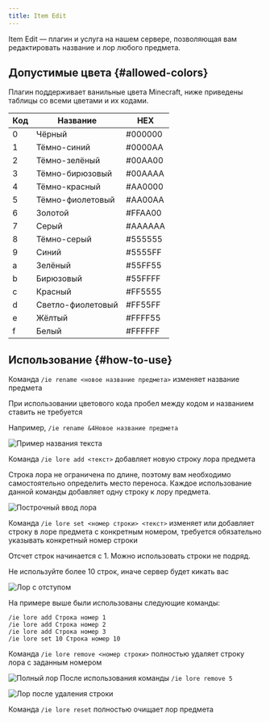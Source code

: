 ```yaml
---
title: Item Edit
---
```


Item Edit — плагин и услуга на нашем сервере, позволяющая вам редактировать название и лор любого предмета.

## Допустимые цвета {#allowed-colors}

Плагин поддерживает ванильные цвета Minecraft, ниже приведены таблицы со всеми цветами и их кодами.

| Код | Название          | HEX     |
|-----|-------------------|---------|
| 0   | Чёрный            | #000000 |
| 1   | Тёмно-синий       | #0000AA |
| 2   | Тёмно-зелёный     | #00AA00 |
| 3   | Тёмно-бирюзовый   | #00AAAA |
| 4   | Тёмно-красный     | #AA0000 |
| 5   | Тёмно-фиолетовый  | #AA00AA |
| 6   | Золотой           | #FFAA00 |
| 7   | Серый             | #AAAAAA |
| 8   | Тёмно-серый       | #555555 |
| 9   | Синий             | #5555FF |
| a   | Зелёный           | #55FF55 |
| b   | Бирюзовый         | #55FFFF |
| c   | Красный           | #FF5555 |
| d   | Светло-фиолетовый | #FF55FF |
| e   | Жёлтый            | #FFFF55 |
| f   | Белый             | #FFFFFF |


## Использование {#how-to-use}

Команда `/ie rename <новое название предмета>` изменяет название предмета

При использовании цветового кода пробел между кодом и названием ставить не требуется

Например, ``/ie rename &4Новое название предмета``

![Пример названия текста](__IMAGESTORAGE__/specimen.png)

Команда `/ie lore add <текст>` добавляет новую строку лора предмета

Строка лора не ограничена по длине, поэтому вам необходимо самостоятельно определить место переноса.
Каждое использование данной команды добавляет одну строку к лору предмета.

![Построчный ввод лора](__IMAGESTORAGE__/lore-row-by-row.png)

Команда `/ie lore set <номер строки> <текст>` изменяет или добавляет строку в лоре предмета с конкретным номером, требуется обязательно указывать конкретный номер строки

Отсчет строк начинается с 1. Можно использовать строки не подряд.

<Callout>
  Не используйте более 10 строк, иначе сервер будет кикать вас
</Callout>

![Лор с отступом](__IMAGESTORAGE__/lore-with-offset.png)

На примере выше были использованы следующие команды:

```
/ie lore add Строка номер 1
/ie lore add Строка номер 2
/ie lore add Строка номер 3
/ie lore set 10 Строка номер 10
```

Команда `/ie lore remove <номер строки>` полностью удаляет строку лора с заданным номером

![Полный лор](__IMAGESTORAGE__/full-lore.png)
После использования команды `/ie lore remove 5`

![Лор после удаления строки](__IMAGESTORAGE__/lore-after-remove.png)

Команда `/ie lore reset` полностью очищает лор предмета
